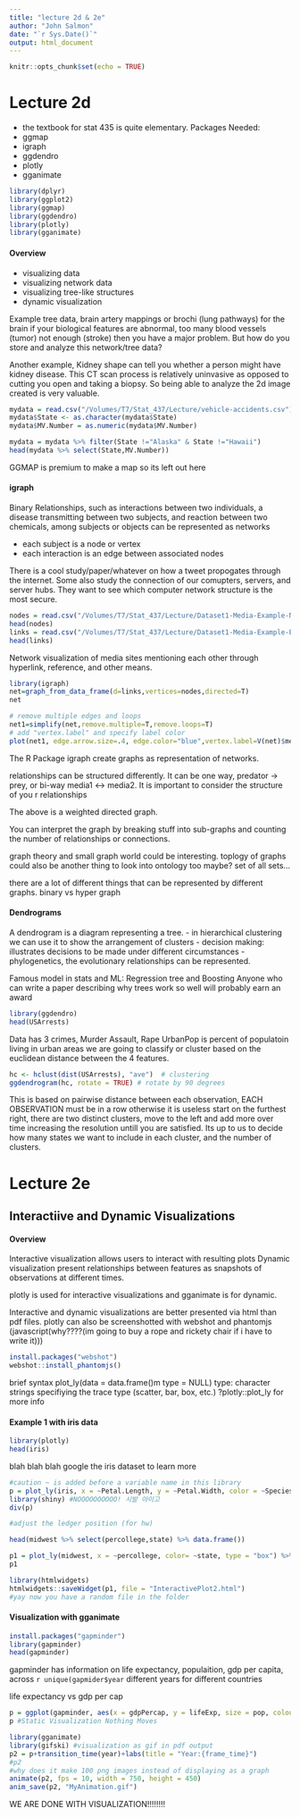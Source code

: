 ```yaml
---
title: "lecture 2d & 2e"
author: "John Salmon"
date: "`r Sys.Date()`"
output: html_document
---
```


```r
knitr::opts_chunk$set(echo = TRUE)
```

# Lecture 2d

- the textbook for stat 435 is quite elementary.
Packages Needed:
- ggmap
- igraph
- ggdendro
- plotly
- gganimate
```r
library(dplyr)
library(ggplot2)
library(ggmap)
library(ggdendro)
library(plotly)
library(gganimate)
```

#### Overview

- visualizing data
- visualizing network data
- visualizing tree-like structures
- dynamic visualization

Example tree data, brain artery mappings or brochi (lung pathways) for the brain if your biological features are abnormal, too many blood vessels (tumor) not enough (stroke) then you have a major problem. But how do you store and analyze this network/tree data?

Another example, Kidney shape can tell you whether a person might have kidney disease. This CT scan process is relatively uninvasive as opposed to cutting you open and taking a biopsy. So being able to analyze the 2d image created is very valuable.

```r
mydata = read.csv("/Volumes/T7/Stat_437/Lecture/vehicle-accidents.csv")
mydata$State <- as.character(mydata$State)
mydata$MV.Number = as.numeric(mydata$MV.Number)

mydata = mydata %>% filter(State !="Alaska" & State !="Hawaii")
head(mydata %>% select(State,MV.Number))
```

GGMAP is premium to make a map so its left out here

#### igraph

Binary Relationships, such as interactions between two individuals, a disease transmitting between two subjects, and reaction between two chemicals, among subjects or objects can be represented as networks

- each subject is a node or vertex
- each interaction is an edge between associated nodes

There is a cool study/paper/whatever on how a tweet propogates through the internet.
Some also study the connection of our comupters, servers, and server hubs. They want to see which computer network structure is the most secure.

```r
nodes = read.csv("/Volumes/T7/Stat_437/Lecture/Dataset1-Media-Example-NODES.csv",header=T, as.is=T)
head(nodes)
links = read.csv("/Volumes/T7/Stat_437/Lecture/Dataset1-Media-Example-EDGES.csv",header=T, as.is=T)
head(links)
```

Network visualization of media sites mentioning each other through hyperlink, reference, and other means.

```r
library(igraph)
net=graph_from_data_frame(d=links,vertices=nodes,directed=T)
net

# remove multiple edges and loops
net1=simplify(net,remove.multiple=T,remove.loops=T)
# add "vertex.label" and specify label color
plot(net1, edge.arrow.size=.4, edge.color="blue",vertex.label=V(net)$media, vertex.label.color="black")
```
The R Package igraph create graphs as representation of networks.

relationships can be structured differently. It can be one way, predator -> prey, or bi-way media1 <-> media2. 
It is important to consider the structure of you r relationships

The above is a weighted directed graph.

You can interpret the graph by breaking stuff into sub-graphs and counting the number of relationships or connections.

graph theory and small graph world could be interesting.
toplogy of graphs could also be another thing to look into
ontology too maybe? set of all sets...

there are a lot of different things that can be represented by different graphs. binary vs hyper graph

#### Dendrograms

A dendrogram is a diagram representing a tree.
- in hierarchical clustering we can use it to show the arrangement of clusters
- decision making: illustrates decisions to be made under different circumstances
- phylogenetics, the evolutionary relationships can be represented.

Famous model in stats and ML: Regression tree and Boosting
Anyone who can write a paper describing why trees work so well will probably earn an award

```r
library(ggdendro)
head(USArrests)
```
Data has 3 crimes, Murder Assault, Rape
UrbanPop is percent of populatoin living in urban areas
we are going to classify or cluster based on the euclidean distance between the 4 features.

```r
hc <- hclust(dist(USArrests), "ave")  # clustering
ggdendrogram(hc, rotate = TRUE) # rotate by 90 degrees
```
This is based on pairwise distance between each observation, EACH OBSERVATION must be in a row otherwise it is useless
start on the furthest right, there are two distinct clusters, move to the left and add more over time increasing the resolution untill you are satisfied.
Its up to us to decide how many states we want to include in each cluster, and the number of clusters.

# Lecture 2e
## Interactiive and Dynamic Visualizations

#### Overview
Interactive visualization allows users to interact with resulting plots
Dynamic visualization present relationships between features as snapshots of observations at different times.

plotly is used for interactive visualizations and gganimate is for dynamic.

Interactive and dynamic visualizations are better presented via html than pdf files.
plotly can also be screenshotted with webshot and phantomjs (javascript(why????(im going to buy a rope and rickety chair if i have to write it)))
```r
install.packages("webshot")
webshot::install_phantomjs()
```

brief syntax
plot_ly(data = data.frame()m type = NULL)
type: character strings specifiying the trace type (scatter, bar, box, etc.)
?plotly::plot_ly for more info

#### Example 1 with iris data
```r
library(plotly)
head(iris)
```
blah blah blah google the iris dataset to learn more

```r
#caution ~ is added before a variable name in this library
p = plot_ly(iris, x = ~Petal.Length, y = ~Petal.Width, color = ~Species, type = "scatter") %>% layout(xaxis=list(title="Petal Length"), yaxis=list(title="Petal Width"))
library(shiny) #NOOOOOOOOOO! 시발 아이고
div(p)

#adjust the ledger position (for hw)

```

```r
head(midwest %>% select(percollege,state) %>% data.frame())

p1 = plot_ly(midwest, x = ~percollege, color= ~state, type = "box") %>% layout(xaxis=list(title = "Percent of Population with College Education"))
p1
```
```r
library(htmlwidgets)
htmlwidgets::saveWidget(p1, file = "InteractivePlot2.html")
#yay now you have a random file in the folder 
```

#### Visualization with gganimate

```r
install.packages("gapminder")
library(gapminder)
head(gapminder)
```
gapminder has information on life expectancy, populaition, gdp per capita, across `r unique(gapmider$year` different years for different countries

life expectancy vs gdp per cap
```r
p = ggplot(gapminder, aes(x = gdpPercap, y = lifeExp, size = pop, colour = country)) + geom_point(show.legend = FALSE) + scale_color_viridis_d() + scale_size(range = c(2, 12)) + scale_x_log10()+ labs(x="GDP Per Capita", y = "LIFE expectancy")
p #Static Visualization Nothing Moves
```
```r
library(gganimate)
library(gifski) #visualization as gif in pdf output
p2 = p+transition_time(year)+labs(title = "Year:{frame_time}")
#p2
#why does it make 100 png images instead of displaying as a graph
animate(p2, fps = 10, width = 750, height = 450)
anim_save(p2, "MyAnimation.gif")
```

WE ARE DONE WITH VISUALIZATION!!!!!!!!
